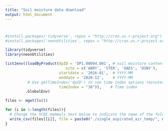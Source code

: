 ```yaml
---
title: "Soil moisture data download"
output: html_document
---
```


# 

```r
#install.packages('tidyverse', repos = "http://cran.us.r-project.org")
#install.packages('neonUtilities', repos = "http://cran.us.r-project.org")

library(tidyverse)
library(neonUtilities)
```


```r
list2env((loadByProduct(dpID = 'DP1.00094.001', # soil moisture content
                           site = c('ABBY', 'STER', 'OAES', 'DSNY'),
                        startdate = '2016-01',  # YYYY-MM
                        enddate = '2020-12',    # YYYY-MM
          # Use getTimeIndex('dpID') to see time index options (minutes)
                        timeIndex = "30")),    # Time index
         .GlobalEnv)
```

```r
files <- mget(ls())

for (i in 1:length(files)){
  # Change the SCBI_mammals text below to indicate the name of the folder where you want to store your data
  write_csv(files[[i]], file = paste0("./single_aspirated_air_temp/", names(files[i]), ".csv", sep=""))
}
```


